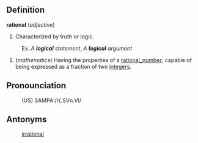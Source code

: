 ==Definition==

<b>rational</b> (<i>adjective</i>)
# Characterized by truth or logic.
:Ex. <i>A <b>logical</b> statement</i>, <i>A <b>logical</b> argument</i>
# (<i>mathematics</i>)  Having the properties of a [[rational_number]]; capable of being expressed as a fraction of two [[integer]]s.

==Pronounciation==
:(US) SAMPA:/r{.SVn.Vl/

==Antonyms==
: [[irrational]]